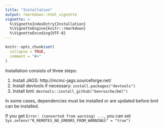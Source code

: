 ---
title: "Installation"
output: rmarkdown::html_vignette
vignette: >
  %\VignetteIndexEntry{Installation}
  %\VignetteEngine{knitr::rmarkdown}
  %\VignetteEncoding{UTF-8}
---

```{r, include = FALSE}
knitr::opts_chunk$set(
  collapse = TRUE,
  comment = "#>"
)
```
Installation consists of three steps:

1. Install JAGS: http://mcmc-jags.sourceforge.net/
2. Install devtools if necessary: ```install.packages("devtools")```
3. Install bml: ```devtools::install_github("benrosche/bml")```

In some cases, dependencies must be installed or are updated before bml can be installed. 

If you get ```Error: (converted from warning) ...```, you can set ```Sys.setenv("R_REMOTES_NO_ERRORS_FROM_WARNINGS" = "true")```
